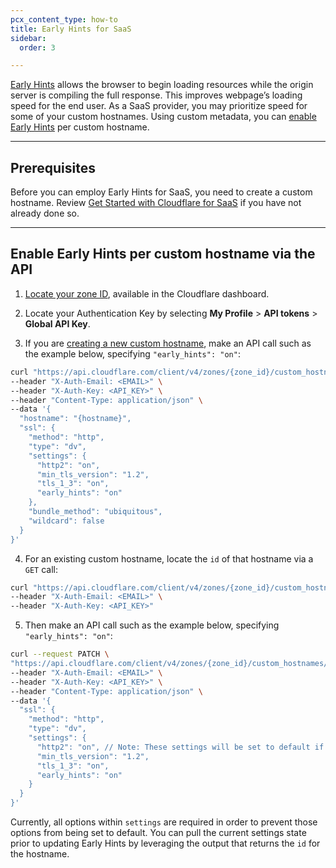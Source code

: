 ```yaml
---
pcx_content_type: how-to
title: Early Hints for SaaS
sidebar:
  order: 3

---
```


[Early Hints](/cache/advanced-configuration/early-hints/) allows the browser to begin loading resources while the origin server is compiling the full response. This improves webpage’s loading speed for the end user. As a SaaS provider, you may prioritize speed for some of your custom hostnames. Using custom metadata, you can [enable Early Hints](/cache/advanced-configuration/early-hints/#enable-early-hints) per custom hostname.

***

## Prerequisites

Before you can employ Early Hints for SaaS, you need to create a custom hostname. Review [Get Started with Cloudflare for SaaS](/cloudflare-for-platforms/cloudflare-for-saas/start/getting-started/) if you have not already done so.

***

## Enable Early Hints per custom hostname via the API

1. [Locate your zone ID](/fundamentals/setup/find-account-and-zone-ids/), available in the Cloudflare dashboard.

2. Locate your Authentication Key by selecting **My Profile** > **API tokens** > **Global API Key**.

3. If you are [creating a new custom hostname](/api/resources/custom_hostnames/methods/create/), make an API call such as the example below, specifying `"early_hints": "on"`:

```bash
curl "https://api.cloudflare.com/client/v4/zones/{zone_id}/custom_hostnames" \
--header "X-Auth-Email: <EMAIL>" \
--header "X-Auth-Key: <API_KEY>" \
--header "Content-Type: application/json" \
--data '{
  "hostname": "{hostname}",
  "ssl": {
    "method": "http",
    "type": "dv",
    "settings": {
      "http2": "on",
      "min_tls_version": "1.2",
      "tls_1_3": "on",
      "early_hints": "on"
    },
    "bundle_method": "ubiquitous",
    "wildcard": false
  }
}'
```

4. For an existing custom hostname, locate the `id` of that hostname via a `GET` call:

```bash
curl "https://api.cloudflare.com/client/v4/zones/{zone_id}/custom_hostnames?hostname={hostname}" \
--header "X-Auth-Email: <EMAIL>" \
--header "X-Auth-Key: <API_KEY>"
```

5. Then make an API call such as the example below, specifying `"early_hints": "on"`:

```bash
curl --request PATCH \
"https://api.cloudflare.com/client/v4/zones/{zone_id}/custom_hostnames/{id}" \
--header "X-Auth-Email: <EMAIL>" \
--header "X-Auth-Key: <API_KEY>" \
--header "Content-Type: application/json" \
--data '{
  "ssl": {
    "method": "http",
    "type": "dv",
    "settings": {
      "http2": "on", // Note: These settings will be set to default if not included when updating early hints
      "min_tls_version": "1.2",
      "tls_1_3": "on",
      "early_hints": "on"
    }
  }
}'
```

Currently, all options within `settings` are required in order to prevent those options from being set to default. You can pull the current settings state prior to updating Early Hints by leveraging the output that returns the `id` for the hostname.
